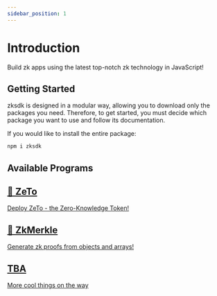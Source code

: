 ```yaml
---
sidebar_position: 1
---
```


# Introduction

Build zk apps using the latest top-notch zk technology in JavaScript!

## Getting Started

zksdk is designed in a modular way, allowing you to download only the packages you need. Therefore, to get started, you must decide which package you want to use and follow its documentation.

If you would like to install the entire package:

```bash
npm i zksdk
```

## Available Programs
<article class="margin-top--lg"><section class="row list_node_modules-@docusaurus-theme-classic-lib-theme-DocCategoryGeneratedIndexPage-styles-module"><article class="col col--6 margin-bottom--lg"><a class="card padding--lg cardContainer_node_modules-@docusaurus-theme-classic-lib-theme-DocCard-styles-module" href="/docs/tutorial-basics/create-a-page"><h2 class="text--truncate cardTitle_node_modules-@docusaurus-theme-classic-lib-theme-DocCard-styles-module" title="Create a Page"> 📄️  ZeTo</h2><p class="text--truncate cardDescription_node_modules-@docusaurus-theme-classic-lib-theme-DocCard-styles-module" title="Add Markdown or React files to src/pages to create a standalone page:">Deploy ZeTo - the Zero-Knowledge Token!</p></a></article>
<article class="col col--6 margin-bottom--lg"><a class="card padding--lg cardContainer_node_modules-@docusaurus-theme-classic-lib-theme-DocCard-styles-module" href="/docs/tutorial-basics/create-a-document"><h2 class="text--truncate cardTitle_node_modules-@docusaurus-theme-classic-lib-theme-DocCard-styles-module" title="Create a Document">📄️ ZkMerkle</h2><p class="text--truncate cardDescription_node_modules-@docusaurus-theme-classic-lib-theme-DocCard-styles-module" title="Documents are groups of pages connected through:">Generate zk proofs from objects and arrays!</p></a></article>
<article class="col col--6 margin-bottom--lg"><a class="card padding--lg cardContainer_node_modules-@docusaurus-theme-classic-lib-theme-DocCard-styles-module" href="/docs/tutorial-basics/create-a-blog-post"><h2 class="text--truncate cardTitle_node_modules-@docusaurus-theme-classic-lib-theme-DocCard-styles-module" title="Create a Blog Post">TBA </h2><p class="text--truncate cardDescription_node_modules-@docusaurus-theme-classic-lib-theme-DocCard-styles-module" title="Docusaurus creates a page for each blog post, but also a blog index page, a tag system, an RSS feed...">More cool things on the way</p></a></article><article class="col col--6 margin-bottom--lg"></article></section></article>
